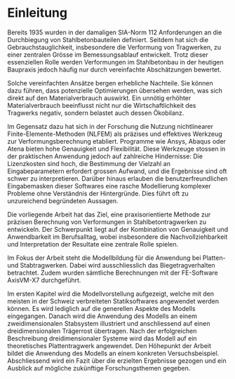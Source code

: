 # Einleitung 

Bereits 1935 wurden in der damaligen SIA-Norm 112 Anforderungen an die Durchbiegung von Stahlbetonbauteilen definiert. Seitdem hat sich die Gebrauchstauglichkeit, insbesondere die Verformung von Tragwerken, zu einer zentralen Grösse im Bemessungsablauf entwickelt. Trotz dieser essenziellen Rolle werden Verformungen im Stahlbetonbau in der heutigen Baupraxis jedoch häufig nur durch vereinfachte Abschätzungen bewertet.

Solche vereinfachten Ansätze bergen erhebliche Nachteile. Sie können dazu führen, dass potenzielle Optimierungen übersehen werden, was sich direkt auf den Materialverbrauch auswirkt. Ein unnötig erhöhter Materialverbrauch beeinflusst nicht nur die Wirtschaftlichkeit des Tragwerks negativ, sondern belastet auch dessen Ökobilanz.

Im Gegensatz dazu hat sich in der Forschung die Nutzung nichtlinearer Finite-Elemente-Methoden (NLFEM) als präzises und effektives Werkzeug zur Verformungsberechnung etabliert. Programme wie Ansys, Abaqus oder Atena bieten hohe Genauigkeit und Flexibilität. Diese Werkzeuge stossen in der praktischen Anwendung jedoch auf zahlreiche Hindernisse: Die Lizenzkosten sind hoch, die Bestimmung der Vielzahl an Eingabeparametern erfordert grossen Aufwand, und die Ergebnisse sind oft schwer zu interpretieren. Darüber hinaus erlauben die benutzerfreundlichen Eingabemasken dieser Softwares eine rasche Modellierung komplexer Probleme ohne Verständnis der Hintergründe. Dies führt oft zu unzureichend begründeten Aussagen.

Die vorliegende Arbeit hat das Ziel, eine praxisorientierte Methode zur präzisen Berechnung von Verformungen in Stahlbetontragwerken zu entwickeln. Der Schwerpunkt liegt auf der Kombination von Genauigkeit und Anwendbarkeit im Berufsalltag, wobei insbesondere die Nachvollziehbarkeit und Interpretation der Resultate eine zentrale Rolle spielen. 

Im Fokus der Arbeit steht die Modellbildung für die Anwendung bei Platten- und Stabtragwerken. Dabei wird ausschliesslich das Biegetragverhalten betrachtet. Zudem wurden sämtliche Berechnungen mit der FE-Software AxisVM-X7 durchgeführt.

Im ersten Kapitel wird die Modellvorstellung aufgezeigt, welche mit den meisten in der Schweiz verbreiteten Statiksoftwares angewendet werden können. Es wird lediglich auf die generellen Aspekte des Modells eingegangen. Danach wird die Anwendung des Modells an einem zweidimensionalen Stabsystem illustriert und anschliessend auf einen dreidimensionalen Trägerrost übertragen. Nach der erfolgreichen Beschreibung dreidimensionaler Systeme wird das Modell auf ein theoretisches Plattentragwerk angewendet. Den Höhepunkt der Arbeit bildet die Anwendung des Modells an einem konkreten Versuchsbeispiel. Abschliessend wird ein Fazit über die erzielten Ergebnisse gezogen und ein Ausblick auf mögliche zukünftige Forschungsthemen gegeben.

